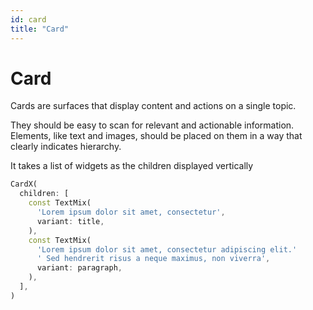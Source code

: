 ```yaml
---
id: card
title: "Card"
---
```


# Card

Cards are surfaces that display content and actions on a single topic.

They should be easy to scan for relevant and actionable information. Elements, 
like text and images, should be placed on them in a way that clearly indicates 
hierarchy.

It takes a list of widgets as the children displayed vertically

```dart
CardX(
  children: [
    const TextMix(
      'Lorem ipsum dolor sit amet, consectetur',
      variant: title,
    ),
    const TextMix(
      'Lorem ipsum dolor sit amet, consectetur adipiscing elit.'
      ' Sed hendrerit risus a neque maximus, non viverra',
      variant: paragraph,
    ),
  ],
)
```